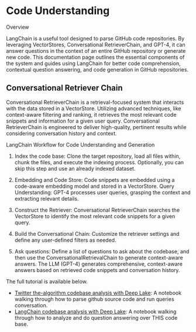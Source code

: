 # Code Understanding

Overview

LangChain is a useful tool designed to parse GitHub code repositories. By leveraging VectorStores, Conversational RetrieverChain, and GPT-4, it can answer questions in the context of an entire GitHub repository or generate new code. This documentation page outlines the essential components of the system and guides using LangChain for better code comprehension, contextual question answering, and code generation in GitHub repositories.

## Conversational Retriever Chain

Conversational RetrieverChain is a retrieval-focused system that interacts with the data stored in a VectorStore. Utilizing advanced techniques, like context-aware filtering and ranking, it retrieves the most relevant code snippets and information for a given user query. Conversational RetrieverChain is engineered to deliver high-quality, pertinent results while considering conversation history and context.

LangChain Workflow for Code Understanding and Generation

1. Index the code base: Clone the target repository, load all files within, chunk the files, and execute the indexing process. Optionally, you can skip this step and use an already indexed dataset.

2. Embedding and Code Store: Code snippets are embedded using a code-aware embedding model and stored in a VectorStore.
Query Understanding: GPT-4 processes user queries, grasping the context and extracting relevant details.

3. Construct the Retriever: Conversational RetrieverChain searches the VectorStore to identify the most relevant code snippets for a given query.

4. Build the Conversational Chain: Customize the retriever settings and define any user-defined filters as needed. 

5. Ask questions: Define a list of questions to ask about the codebase, and then use the ConversationalRetrievalChain to generate context-aware answers. The LLM (GPT-4) generates comprehensive, context-aware answers based on retrieved code snippets and conversation history.

The full tutorial is available below.
- [Twitter the-algorithm codebase analysis with Deep Lake](./twitter-the-algorithm-analysis-deeplake.html): A notebook walking through how to parse github source code and run queries conversation.
- [LangChain codebase analysis with Deep Lake](./code-analysis-deeplake.html): A notebook walking through how to analyze and do question answering over THIS code base.
